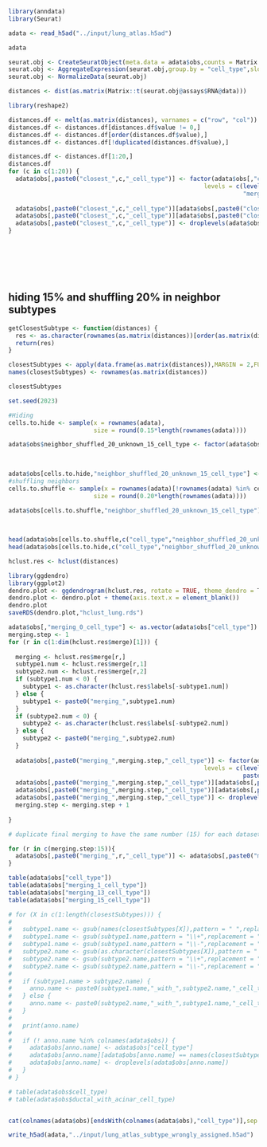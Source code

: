 ```r
library(anndata)
library(Seurat)
```
```r
adata <- read_h5ad("../input/lung_atlas.h5ad")

adata
```

```r
seurat.obj <- CreateSeuratObject(meta.data = adata$obs,counts = Matrix::t(adata$layers['counts']))
seurat.obj <- AggregateExpression(seurat.obj,group.by = "cell_type",slot = "counts",return.seurat = T)
seurat.obj <- NormalizeData(seurat.obj)

distances <- dist(as.matrix(Matrix::t(seurat.obj@assays$RNA@data)))

library(reshape2)

distances.df <- melt(as.matrix(distances), varnames = c("row", "col"))
distances.df <- distances.df[distances.df$value != 0,]
distances.df <- distances.df[order(distances.df$value),]
distances.df <- distances.df[!duplicated(distances.df$value),]

distances.df <- distances.df[1:20,]
distances.df
for (c in c(1:20)) {
  adata$obs[,paste0("closest_",c,"_cell_type")] <- factor(adata$obs[,"cell_type"],
                                                       levels = c(levels(adata$obs[,"cell_type"]),
                                                                  "merged_type"))
  
  adata$obs[,paste0("closest_",c,"_cell_type")][adata$obs[,paste0("closest_",c,"_cell_type")] == as.character(distances.df[c,"row"])] <- "merged_type"
  adata$obs[,paste0("closest_",c,"_cell_type")][adata$obs[,paste0("closest_",c,"_cell_type")] == as.character(distances.df[c,"col"])] <- "merged_type"
  adata$obs[,paste0("closest_",c,"_cell_type")] <- droplevels(adata$obs[,paste0("closest_",c,"_cell_type")] )
}








```

## hiding 15% and shuffling 20% in neighbor subtypes

```r
getClosestSubtype <- function(distances) {
  res <- as.character(rownames(as.matrix(distances))[order(as.matrix(distances)[,1])[2]])
  return(res)
}

closestSubtypes <- apply(data.frame(as.matrix(distances)),MARGIN = 2,FUN = getClosestSubtype)
names(closestSubtypes) <- rownames(as.matrix(distances))

closestSubtypes

set.seed(2023)

#Hiding 
cells.to.hide <- sample(x = rownames(adata),
                        size = round(0.15*length(rownames(adata))))

adata$obs$neighbor_shuffled_20_unknown_15_cell_type <- factor(adata$obs[,"cell_type"],
                                                                              levels = c(levels(adata$obs[,"cell_type"]),
                                                                                         "unknown"))

adata$obs[cells.to.hide,"neighbor_shuffled_20_unknown_15_cell_type"] <- "unknown"
#shuffling neighbors
cells.to.shuffle <- sample(x = rownames(adata)[!rownames(adata) %in% cells.to.hide],
                        size = round(0.20*length(rownames(adata))))

adata$obs[cells.to.shuffle,"neighbor_shuffled_20_unknown_15_cell_type"] <- plyr::mapvalues(x = adata$obs[cells.to.shuffle,"neighbor_shuffled_20_unknown_15_cell_type"],
                                                                                             from = names(closestSubtypes),
                                                                                             to = closestSubtypes)

head(adata$obs[cells.to.shuffle,c("cell_type","neighbor_shuffled_20_unknown_15_cell_type")],n=10)
head(adata$obs[cells.to.hide,c("cell_type","neighbor_shuffled_20_unknown_15_cell_type")],n=10)

```


```r
hclust.res <- hclust(distances)

library(ggdendro)
library(ggplot2)
dendro.plot <- ggdendrogram(hclust.res, rotate = TRUE, theme_dendro = T) 
dendro.plot <- dendro.plot + theme(axis.text.x = element_blank())
dendro.plot
saveRDS(dendro.plot,"hclust_lung.rds")

adata$obs[,"merging_0_cell_type"] <- as.vector(adata$obs["cell_type"]) 
merging.step <- 1
for (r in c(1:dim(hclust.res$merge)[1])) {
  
  merging <- hclust.res$merge[r,]
  subtype1.num <- hclust.res$merge[r,1]
  subtype2.num <- hclust.res$merge[r,2]
  if (subtype1.num < 0) {
    subtype1 <- as.character(hclust.res$labels[-subtype1.num])
  } else {
    subtype1 <- paste0("merging_",subtype1.num)
  }
  if (subtype2.num < 0) {
    subtype2 <- as.character(hclust.res$labels[-subtype2.num])
  } else {
    subtype2 <- paste0("merging_",subtype2.num)
  }
  
  adata$obs[,paste0("merging_",merging.step,"_cell_type")] <- factor(adata$obs[,paste0("merging_",merging.step-1,"_cell_type")],
                                                       levels = c(levels(adata$obs[,paste0("merging_",merging.step-1,"_cell_type")]),
                                                                  paste0("merging_",merging.step)))
  adata$obs[,paste0("merging_",merging.step,"_cell_type")][adata$obs[,paste0("merging_",merging.step-1,"_cell_type")] == subtype1] <- paste0("merging_",merging.step)
  adata$obs[,paste0("merging_",merging.step,"_cell_type")][adata$obs[,paste0("merging_",merging.step-1,"_cell_type")] == subtype2] <- paste0("merging_",merging.step)
  adata$obs[,paste0("merging_",merging.step,"_cell_type")] <- droplevels(adata$obs[,paste0("merging_",merging.step,"_cell_type")])
  merging.step <- merging.step + 1
  
}

# duplicate final merging to have the same number (15) for each dataset in the workflow

for (r in c(merging.step:15)){
  adata$obs[,paste0("merging_",r,"_cell_type")] <- adata$obs[,paste0("merging_",merging.step-1,"_cell_type")]
}

table(adata$obs["cell_type"])
table(adata$obs["merging_1_cell_type"])
table(adata$obs["merging_13_cell_type"])
table(adata$obs["merging_15_cell_type"])

```


```r
# for (X in c(1:length(closestSubtypes))) {
#   
#   subtype1.name <- gsub(names(closestSubtypes[X]),pattern = " ",replacement = "_")
#   subtype1.name <- gsub(subtype1.name,pattern = "\\+",replacement = "pos")
#   subtype1.name <- gsub(subtype1.name,pattern = "\\-",replacement = "_")
#   subtype2.name <- gsub(as.character(closestSubtypes[X]),pattern = " ",replacement = "_")
#   subtype2.name <- gsub(subtype2.name,pattern = "\\+",replacement = "pos")
#   subtype2.name <- gsub(subtype2.name,pattern = "\\-",replacement = "_")
#   
#   if (subtype1.name > subtype2.name) {
#     anno.name <- paste0(subtype1.name,"_with_",subtype2.name,"_cell_type")
#   } else { 
#     anno.name <- paste0(subtype2.name,"_with_",subtype1.name,"_cell_type")
#   } 
#   
#   print(anno.name)
#   
#   if (! anno.name %in% colnames(adata$obs)) {
#     adata$obs[anno.name] <- adata$obs["cell_type"]
#     adata$obs[anno.name][adata$obs[anno.name] == names(closestSubtypes[X])] <- closestSubtypes[X]
#     adata$obs[anno.name] <- droplevels(adata$obs[anno.name])
#   }
# }

# table(adata$obs$cell_type)
# table(adata$obs$ductal_with_acinar_cell_type)

```

```r


```
```r
cat(colnames(adata$obs)[endsWith(colnames(adata$obs),"cell_type")],sep = "\n  - ")
```
```r
write_h5ad(adata,"../input/lung_atlas_subtype_wrongly_assigned.h5ad")
```

